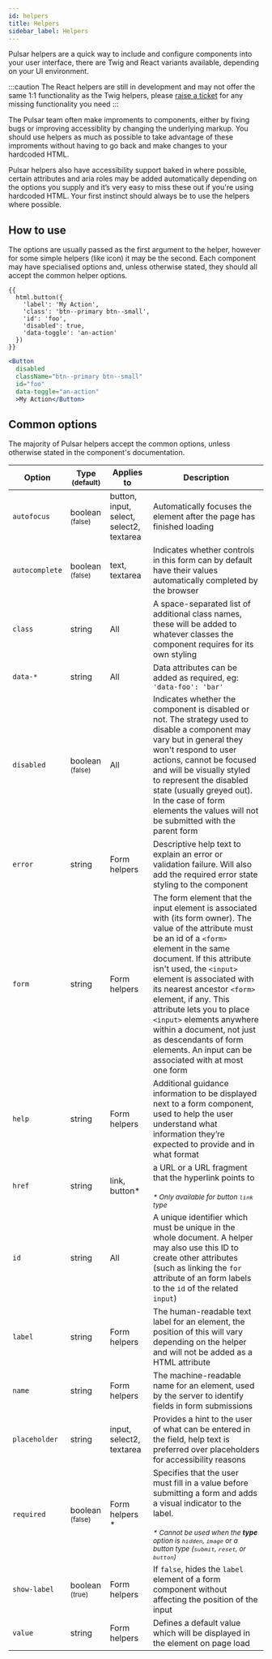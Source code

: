 ```yaml
---
id: helpers
title: Helpers
sidebar_label: Helpers
---
```



Pulsar helpers are a quick way to include and configure components into your user interface, there are Twig and React variants available, depending on your UI environment.

:::caution
The React helpers are still in development and may not offer the same 1:1 functionality as the Twig helpers, please [raise a ticket](https://github.com/jadu/pulsar-react/issues) for any missing functionality you need
:::

The Pulsar team often make improments to components, either by fixing bugs or improving accessiblity by changing the underlying markup. You should use helpers as much as possible to take advantage of these improments without having to go back and make changes to your hardcoded HTML.

Pulsar helpers also have accessibility support baked in where possible, certain attributes and aria roles may be added automatically depending on the options you supply and it’s very easy to miss these out if you're using hardcoded HTML. Your first instinct should always be to use the helpers where possible.

## How to use

The options are usually passed as the first argument to the helper, however for some simple helpers (like icon) it may be the second. Each component may have specialised options and, unless otherwise stated, they should all accept the common helper options.

```twig title="Twig example"
{{
  html.button({
    'label': 'My Action',
    'class': 'btn--primary btn--small',
    'id': 'foo',
    'disabled': true,
    'data-toggle': 'an-action'
  })
}}
```

```jsx title="React example"
<Button
  disabled
  className="btn--primary btn--small"
  id="foo"
  data-toggle="an-action"
  >My Action</Button>
```

## Common options

The majority of Pulsar helpers accept the common options, unless otherwise stated in the component's documentation.

<table class="table">
    <thead>
        <tr>
            <th class="u-no-wrap">Option</th>
            <th class="u-no-wrap">Type <small>(default)</small></th>
            <th class="u-no-wrap">Applies to</th>
            <th>Description</th>
        </tr>
    </thead>
    <tbody>
        <tr>
            <td class="u-no-wrap"><code>autofocus</code></td>
            <td>boolean <small>(false)</small></td>
            <td>button, input, select, select2, textarea</td>
            <td>Automatically focuses the element after the page has finished loading</td>
        </tr>
        <tr>
            <td class="u-no-wrap"><code>autocomplete</code></td>
            <td>boolean <small>(false)</small></td>
            <td>text, textarea</td>
            <td>Indicates whether controls in this form can by default have their values automatically completed by the browser</td>
        </tr>
        <tr>
            <td class="u-no-wrap"><code>class</code></td>
            <td>string</td>
            <td>All</td>
            <td>A space-separated list of additional class names, these will be added to whatever classes the component requires for its own styling</td>
        </tr>
        <tr>
            <td class="u-no-wrap"><code>data-*</code></td>
            <td>string</td>
            <td>All</td>
            <td>Data attributes can be added as required, eg: <code>'data-foo': 'bar'</code></td>
        </tr>
        <tr>
            <td class="u-no-wrap"><code>disabled</code></td>
            <td>boolean <small>(false)</small></td>
            <td>All</td>
            <td>Indicates whether the component is disabled or not. The strategy used to disable a component may vary but in general they won't respond to user actions, cannot be focused and will be visually styled to represent the disabled state (usually greyed out). In the case of form elements the values will not be submitted with the parent form</td>
        </tr>
        <tr>
            <td class="u-no-wrap"><code>error</code></td>
            <td>string</td>
            <td>Form helpers</td>
            <td>Descriptive help text to explain an error or validation failure. Will also add the required error state styling to the component</td>
        </tr>
        <tr>
            <td class="u-no-wrap"><code>form</code></td>
            <td>string</td>
            <td class="u-no-wrap">Form helpers</td> 
            <td>The form element that the input element is associated with (its form owner). The value of the attribute must be an id of a <code>&lt;form&gt;</code> element in the same document. If this attribute isn't used, the <code>&lt;input&gt;</code> element is associated with its nearest ancestor <code>&lt;form&gt;</code> element, if any. This attribute lets you to place <code>&lt;input&gt;</code> elements anywhere within a document, not just as descendants of form elements. An input can be associated with at most one form</td>
        </tr>
        <tr>
            <td class="u-no-wrap"><code>help</code></td>
            <td>string</td>
            <td class="u-no-wrap">Form helpers</td>
            <td>Additional guidance information to be displayed next to a form component, used to help the user understand what information they’re expected to provide and in what format</td>
        </tr>
        <tr>
            <td class="u-no-wrap"><code>href</code></td>
            <td>string</td>
            <td>link, button*</td>
            <td>a URL or a URL fragment that the hyperlink points to
            <br /><br />
            <small><em>* Only available for button <code>link</code> type</em></small>
            </td>
        </tr>
        <tr>
            <td class="u-no-wrap"><code>id</code></td>
            <td>string</td>
            <td>All</td>
            <td>A unique identifier which must be unique in the whole document. A helper may also use this ID to create other attributes (such as linking the <code>for</code> attribute of an form labels to the <code>id</code> of the related <code>input</code>)</td>
        </tr>
        <tr>
            <td class="u-no-wrap"><code>label</code></td>
            <td>string</td>
            <td class="u-no-wrap">Form helpers</td>
            <td>The human-readable text label for an element, the position of this will vary depending on the helper and will not be added as a HTML attribute</td>
        </tr>
        <tr>
            <td class="u-no-wrap"><code>name</code></td>
            <td>string</td>
            <td class="u-no-wrap">Form helpers</td>
            <td>The machine-readable name for an element, used by the server to identify fields in form submissions</td>
        </tr>
        <tr>
            <td class="u-no-wrap"><code>placeholder</code></td>
            <td>string</td>
            <td class="u-no-wrap">input, select2, textarea</td>
            <td>Provides a hint to the user of what can be entered in the field, help text is preferred over placeholders for accessibility reasons</td>
        </tr>
        <tr>
            <td class="u-no-wrap"><code>required</code></td>
            <td>boolean <small>(false)</small></td>
            <td class="u-no-wrap">Form helpers *</td>
            <td>Specifies that the user must fill in a value before submitting a form and adds a visual indicator to the label.
            <br /><br />
            <small><em>* Cannot be used when the <strong>type</strong> option is <code>hidden</code>, <code>image</code> or a button type (<code>submit</code>, <code>reset</code>, or <code>button</code>)</em></small></td>
        </tr>
        <tr>
            <td class="u-no-wrap"><code>show-label</code></td>
            <td>boolean <small>(true)</small></td>
            <td class="u-no-wrap">Form helpers</td>
            <td>If <code>false</code>, hides the <code>label</code> element of a form component without affecting the position of the input</td>
        </tr>
        <tr>
            <td class="u-no-wrap"><code>value</code></td>
            <td>string</td>
            <td class="u-no-wrap">Form helpers</td>
            <td>Defines a default value which will be displayed in the element on page load</td>
        </tr>
    </tbody>
</table>